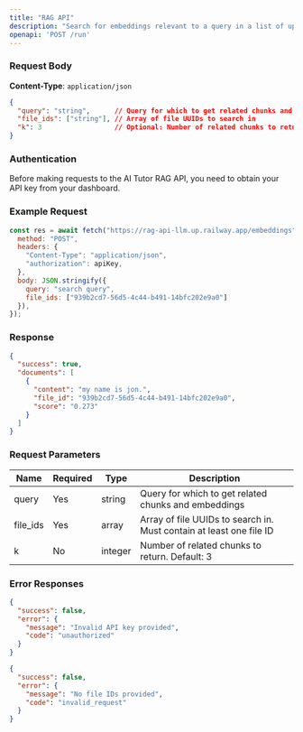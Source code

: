 ```yaml
---
title: "RAG API"
description: "Search for embeddings relevant to a query in a list of uploaded files."
openapi: 'POST /run'
---
```


### Request Body

**Content-Type**: `application/json`

```json 
{
  "query": "string",      // Query for which to get related chunks and embeddings
  "file_ids": ["string"], // Array of file UUIDs to search in
  "k": 3                  // Optional: Number of related chunks to return (default: 3)
}
```

### Authentication

Before making requests to the AI Tutor RAG API, you need to obtain your API key from your dashboard.

### Example Request

```javascript
const res = await fetch("https://rag-api-llm.up.railway.app/embeddings", {
  method: "POST",
  headers: {
    "Content-Type": "application/json",
    "authorization": apiKey,
  },
  body: JSON.stringify({
    query: "search query",
    file_ids: ["939b2cd7-56d5-4c44-b491-14bfc202e9a0"]
  }),
});
```

### Response

```json
{
  "success": true,
  "documents": [
    {
      "content": "my name is jon.",
      "file_id": "939b2cd7-56d5-4c44-b491-14bfc202e9a0",
      "score": "0.273"
    }
  ]
}
```

### Request Parameters

| Name      | Required | Type    | Description                                                         |
| --------- | -------- | ------- | ------------------------------------------------------------------- |
| query     | Yes      | string  | Query for which to get related chunks and embeddings                |
| file\_ids | Yes      | array   | Array of file UUIDs to search in. Must contain at least one file ID |
| k         | No       | integer | Number of related chunks to return. Default: 3                      |

### Error Responses

```json
{
  "success": false,
  "error": {
    "message": "Invalid API key provided",
    "code": "unauthorized"
  }
}
```

```json
{
  "success": false,
  "error": {
    "message": "No file IDs provided",
    "code": "invalid_request"
  }
}
```